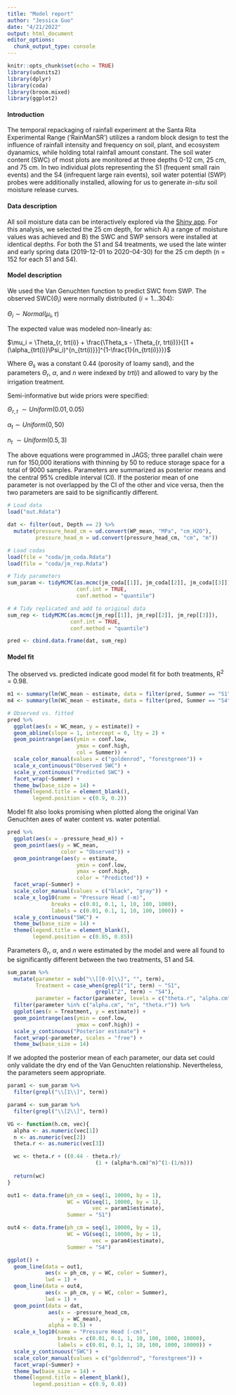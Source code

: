 ```yaml
---
title: "Model report"
author: "Jessica Guo"
date: "4/21/2022"
output: html_document
editor_options: 
  chunk_output_type: console
---
```


```r
knitr::opts_chunk$set(echo = TRUE)
library(udunits2)
library(dplyr)
library(coda)
library(broom.mixed)
library(ggplot2)
```


#### Introduction
The temporal repackaging of rainfall experiment at the Santa Rita Experimental Range ('RainManSR') utilizes a random block design to test the influence of rainfall intensity and frequency on soil, plant, and ecosystem dyanamics, while holding total rainfall amount constant. The soil water content (SWC) of most plots are monitored at three depths 0-12 cm, 25 cm, and 75 cm. In two individual plots representing the S1 (frequent small rain events) and the S4 (infrequent large rain events), soil water potential (SWP) probes were additionally installed, allowing for us to generate <i>in-situ</i> soil moisture release curves. 


#### Data description
All soil moisture data can be interactively explored via the [Shiny app](https://viz.datascience.arizona.edu/rainman-soildata/). For this analysis, we selected the 25 cm depth, for which A) a range of moisture values was achieved and B) the SWC and SWP sensors were installed at identical depths. For both the S1 and S4 treatments, we used the late winter and early spring data (2019-12-01 to 2020-04-30) for the 25 cm depth (n = 152 for each S1 and S4). 


#### Model description

We used the Van Genuchten function to predict SWC from SWP. The observed SWC($\Theta_i$) were normally distributed ($i = 1 \dots 304$):

$\Theta_i \sim Normal(\mu_i, \tau)$

The expected value was modeled non-linearly as:

$\mu_i = \Theta_{r, trt(i)} + \frac{\Theta_s - \Theta_{r, trt(i)}}{[1 + (\alpha_{trt(i)}\Psi_i)^{n_{trt(i)}}]^{1-\frac{1}{n_{trt(i)}}}}$

Where $\Theta_s$ was a constant 0.44 (porosity of loamy sand), and the parameters $\Theta_r$, $\alpha$, and $n$ were indexed by $trt(i)$ and allowed to vary by the irrigation treatment.

Semi-informative but wide priors were specified:

$\Theta_{r, t} ~ \sim Uniform(0.01, 0.05)$

$\alpha_t \sim Uniform(0, 50)$

$n_t ~ \sim Uniform(0.5, 3)$

The above equations were programmed in JAGS; three parallel chain were run for 150,000 iterations with thinning by 50 to reduce storage space for a total of 9000 samples. Parameters are summarized as posterior means and the central 95% credible interval (CI). If the posterior mean of one parameter is not overlapped by the CI of the other and vice versa, then the two parameters are said to be significantly different. 

```r
# Load data 
load("out.Rdata")

dat <- filter(out, Depth == 2) %>%
  mutate(pressure_head_cm = ud.convert(WP_mean, "MPa", "cm_H2O"),
         pressure_head_m = ud.convert(pressure_head_cm, "cm", "m"))

# Load codas
load(file = "coda/jm_coda.Rdata")
load(file = "coda/jm_rep.Rdata")

# Tidy parameters
sum_param <- tidyMCMC(as.mcmc(jm_coda[[1]], jm_coda[[2]], jm_coda[[3]]),
                      conf.int = TRUE,
                      conf.method = "quantile")

# # Tidy replicated and add to original data
sum_rep <- tidyMCMC(as.mcmc(jm_rep[[1]], jm_rep[[2]], jm_rep[[3]]),
                    conf.int = TRUE,
                    conf.method = "quantile")

pred <- cbind.data.frame(dat, sum_rep)
```


#### Model fit

The observed vs. predicted indicate good model fit for both treatments, R<sup>2</sup> = 0.98. 

```r
m1 <- summary(lm(WC_mean ~ estimate, data = filter(pred, Summer == "S1")))
m4 <- summary(lm(WC_mean ~ estimate, data = filter(pred, Summer == "S4")))

# Observed vs. fitted
pred %>%
  ggplot(aes(x = WC_mean, y = estimate)) +
  geom_abline(slope = 1, intercept = 0, lty = 2) +
  geom_pointrange(aes(ymin = conf.low, 
                      ymax = conf.high,
                      col = Summer)) +
  scale_color_manual(values = c("goldenrod", "forestgreen")) +
  scale_x_continuous("Observed SWC") +
  scale_y_continuous("Predicted SWC") +
  facet_wrap(~Summer) +
  theme_bw(base_size = 14) +
  theme(legend.title = element_blank(),
        legend.position = c(0.9, 0.2))

```
 
Model fit also looks promising when plotted along the original Van Genuchten axes of water content vs. water potential. 

```r
pred %>% 
  ggplot(aes(x = -pressure_head_m)) +
  geom_point(aes(y = WC_mean, 
                 color = "Observed")) +
  geom_pointrange(aes(y = estimate, 
                      ymin = conf.low,
                      ymax = conf.high,
                      color = "Predicted")) +
  facet_wrap(~Summer) +
  scale_color_manual(values = c("black", "gray")) +
  scale_x_log10(name = "Pressure Head (-m)",
              breaks = c(0.01, 0.1, 1, 10, 100, 1000),
              labels = c(0.01, 0.1, 1, 10, 100, 1000)) +
  scale_y_continuous("SWC") +
  theme_bw(base_size = 14) +
  theme(legend.title = element_blank(),
        legend.position = c(0.85, 0.85))
```

Parameters $\Theta_r$, $\alpha$, and $n$ were estimated by the model and were all found to be significantly different between the two treatments, S1 and S4. 

```r
sum_param %>%
  mutate(parameter = sub("\\[[0-9]\\]", "", term),
         Treatment = case_when(grepl("1", term) ~ "S1",
                            grepl("2", term) ~ "S4"),
         parameter = factor(parameter, levels = c("theta.r", "alpha.cm", "n"))) %>%
  filter(parameter %in% c("alpha.cm", "n", "theta.r")) %>%
  ggplot(aes(x = Treatment, y = estimate)) +
  geom_pointrange(aes(ymin = conf.low, 
                      ymax = conf.high)) +
  scale_y_continuous("Posterior estimate") +
  facet_wrap(~parameter, scales = "free") +
  theme_bw(base_size = 14)
```

If we adopted the posterior mean of each parameter, our data set could only validate the dry end of the Van Genuchten relationship. Nevertheless, the parameters seem appropriate. 

```r
param1 <- sum_param %>%
  filter(grepl("\\[1\\]", term))

param4 <- sum_param %>%
  filter(grepl("\\[2\\]", term))

VG <- function(h.cm, vec){
  alpha <- as.numeric(vec[1])
  n <- as.numeric(vec[2])
  theta.r <- as.numeric(vec[3])

  wc <- theta.r + ((0.44 - theta.r)/
                            (1 + (alpha*h.cm)^n)^(1-(1/n)))
  
  return(wc)
}

out1 <- data.frame(ph_cm = seq(1, 10000, by = 1),
                   WC = VG(seq(1, 10000, by = 1), 
                           vec = param1$estimate),
                   Summer = "S1")

out4 <- data.frame(ph_cm = seq(1, 10000, by = 1),
                   WC = VG(seq(1, 10000, by = 1), 
                           vec = param4$estimate),
                   Summer = "S4")

ggplot() +
  geom_line(data = out1,
            aes(x = ph_cm, y = WC, color = Summer),
            lwd = 1) +
  geom_line(data = out4,
            aes(x = ph_cm, y = WC, color = Summer),
            lwd = 1) +
  geom_point(data = dat, 
             aes(x = -pressure_head_cm,
                 y = WC_mean),
             alpha = 0.5) +
  scale_x_log10(name = "Pressure Head (-cm)",
                breaks = c(0.01, 0.1, 1, 10, 100, 1000, 10000),
                labels = c(0.01, 0.1, 1, 10, 100, 1000, 10000)) +
  scale_y_continuous("SWC") +
  scale_color_manual(values = c("goldenrod", "forestgreen")) +
  facet_wrap(~Summer) +
  theme_bw(base_size = 14) +
  theme(legend.title = element_blank(),
        legend.position = c(0.9, 0.8))

```
